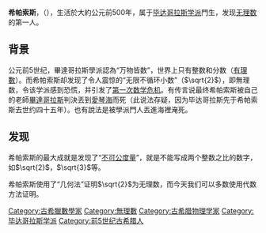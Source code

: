 {{expand|time=2009-08-07T04:57:01+00:00}}
{{unreferenced|time=2009-08-07T04:57:01+00:00}}
'''希帕索斯'''，（{{lang-en|Hippasus}}），生活於大約公元前500年，属于[[毕达哥拉斯学派|毕达哥拉斯学派]]門生，发现[[无理数|无理数]]的第一人。

==背景==
公元前5世纪，畢達哥拉斯學派認為“万物皆数”，世界上只有整数和分数（[[有理數|有理數]]）。而希帕索斯却发现了令人震惊的“无限不循环小数”（<math>\sqrt{2}</math>），即無理数，令该学派感到恐慌，并引发了[[第一次数学危机|第一次数学危机]]。有传言说最终希帕索斯被自己的老師[[畢達哥拉斯|畢達哥拉斯]]判決丟到[[愛琴海|愛琴海]]而死（此说法存疑，因为毕达哥拉斯先于希帕索斯去世约四十五年）。也有說法是被學派門人丟進海裡淹死。

==发现==
希帕索斯的最大成就是发现了“[[不可公度量|不可公度量]]”，就是不能写成两个整数之比的数字，如<math>\sqrt{2}</math>，<math>\sqrt{3}</math>等。

希帕索斯使用了“几何法”证明<math>\sqrt{2}</math>为无理数，而今天我们可以多数使用代数方法证明。

{{Authority control}}
{{人物小作品}}
{{Presocratics}}
{{古希臘數學}}

[[Category:古希臘數學家|Category:古希臘數學家]]
[[Category:無理數|Category:無理數]]
[[Category:古希腊物理学家|Category:古希腊物理学家]]
[[Category:毕达哥拉斯学派|Category:毕达哥拉斯学派]]
[[Category:前5世纪古希腊人|Category:前5世纪古希腊人]]